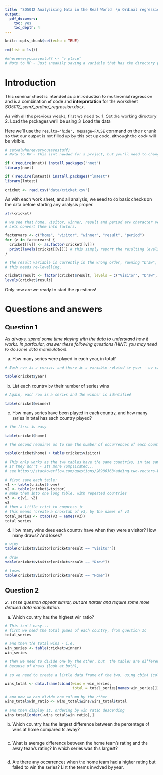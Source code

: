 ```yaml
---
title: "SO5012 Analysising Data in the Real World  \n Ordinal regression  \n Solutions and commentary"
output: 
  pdf_document: 
    toc: yes
    toc_depth: 4
---
```


```r
knitr::opts_chunk$set(echo = TRUE)

rm(list = ls())

#whereeveryousavestuff <- "a place"
# Note to RP - Just sneakily saving a variable that has the directory path so make the code look better below
```

# Introduction

This seminar sheet is intended as a introduction to multinomial regression and is a combination of code and **interpretation** for the worksheet *SO5012_semX_ordinal_regression.docx*. 

As with all the previous weeks, first we need to:
1. Set the working directory
2. Load the packages we'll be using
3. Load the data

Here we'll use the `results='hide', message=FALSE` command on the r chunk so that our output is not filled up by this set up code, although the code will be visible. 

```r

# setwd(whereeveryousavestuff)
# Note to RP - this isnt needed for a project, but you'll need to change if just posting rmd

if (!require(nnet)) install.packages("nnet")
library(nnet)

if (!require(lmtest)) install.packages("lmtest")
library(lmtest)

cricket <- read.csv("data/cricket.csv")

```

As with each work sheet, and all analysis, we need to do basic checks on the data before starting any analysis proper.

```r

str(cricket)

# we see that home, visitor, winner, result and period are character vectors. 
# Lets convert them into factors.

factorvars <- c("home", "visitor", "winner", "result", "period")
for (v in factorvars) {
  cricket[[v]] <- as.factor(cricket[[v]])
  print(levels(cricket[[v]])) # this simply report the resulting levels
}

# the result variable is currently in the wrong order, running "Draw", "Home", "Visitor"
# this needs re-levelling.

cricket$result <- factor(cricket$result, levels = c("Visitor", "Draw", "Home"))
levels(cricket$result)

```

Only now are we ready to start the questions!

# Questions and answers

## Question 1

*As always, spend some time playing with the data to understand how it works. In particular, answer these following questions (HINT: you may need to do some data manipulation):*

a.	How many series were played in each year, in total?
```r

# Each row is a series, and there is a variable related to year - so simply tabulate it!

table(cricket$year)
```

b.	List each country by their number of series wins
```r

# Again, each row is a series and the winner is identified

table(cricket$winner)
```

c.	How many series have been played in each country, and how many series in total has each country played?

```r

# The first is easy

table(cricket$home)

# The second requires us to sum the number of occurrences of each country across two columns

table(cricket$home) + table(cricket$visitor)

# This only works as the two tables have the same countries, in the same order. 
# If they don't - its more complicated...
# see https://stackoverflow.com/questions/26986363/adding-two-vectors-by-names

# first save each table:
v1 <- table(cricket$home)
v2 <- table(cricket$visitor)
# make them into one long table, with repeated countries
v3 <- c(v1, v2)
v3
# then a little trick to compress it
# this means 'create a crosstab of v3, by the names of v3'
total_series <- xtabs(v3 ~ names(v3))
total_series
```



d.	How many wins does each country have when they were a visitor? How many draws? And loses?
```r
# wins
table(cricket$visitor[cricket$result == "Visitor"])

# draw
table(cricket$visitor[cricket$result == "Draw"])

# loses
table(cricket$visitor[cricket$result == "Home"])

```

## Question 2

*2.	These question appear similar, but are harder and require some more detailed data manipulation. *

a.	Which country has the highest win ratio?
```r

# This isn't easy...
# first we need the total games of each country, from question 1c
total_series

# and then the total wins - i.e. 
win_series <- table(cricket$winner)
win_series

# then we need to divide one by the other, but  the tables are different 
# because of draws (look at both),

# so we need to create a little data frame of the two, using cbind (column bind)

wins_total <- data.frame(cbind(wins = win_series, 
                               total = total_series[names(win_series)]))

# and now we can divide one column by the other
wins_total$win_ratio <- wins_total$wins/wins_total$total

# and then display it, ordering by win ratio descending
wins_total[order(-wins_total$win_ratio),]

```


b.	Which country has the largest difference between the percentage of wins at home compared to away?

```r

```

c.	What is average difference between the home team’s rating and the away team’s rating? In which series was this largest? 

```r

```

d.	Are there any occurrences when the home team had a higher rating but failed to win the series? List the teams involved by year. 

```r

```

